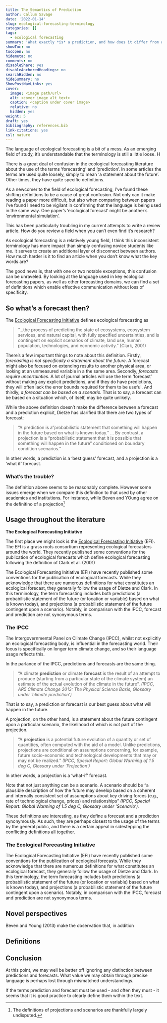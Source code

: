 ```yaml
---
title: The Semantics of Prediction
author: Callum Savage
date: '2022-01-14'
slug: ecological-forecasting-terminology
categories: []
tags:
  - ecological forecasting
summary: 'What exactly *is* a prediction, and how does it differ from a forecast?'
showToc: no
tocopen: no
hidemeta: no
comments: no
disableShare: yes
disableAnchoredHeadings: no
searchHidden: no
hideSummary: no
ShowPostNavLinks: yes
cover:
  image: <image path/url>
  alt: <cover image alt text>
  caption: <caption under cover image>
  relative: no
  hidden: yes
weight: 5
draft: yes
bibliography: references.bib
link-citations: yes
csl: nature
---
```


The language of ecological forecasting is a bit of a mess. As an emerging field of study, it's understandable that the terminology is still a little loose. H

There is a great deal of confusion in the ecological forecasting literature about the use of the terms 'forecasting' and 'prediction'. In some articles the terms are used quite loosely, simply to mean 'a statement about the future'. Other times, they have quite specific definitions.

As a newcomer to the field of ecological forecasting, I've found these shifting definitions to be a cause of great confusion. Not only can it make reading a paper more difficult, but also when comparing between papers I've found I need to be vigilant in confirming that the language is being used in the same way. One paper's 'ecological forecast' might be another's 'environmental simulation'.

This has been particularly troubling in my current attempts to write a review article. How do you review a field when you can't even find it's research?

As ecological forecasting is a relatively young field, I think this inconsistent terminology has more impact than simply confusing novice students like me. It serves to create an additional layer of disconnect between authors. How much harder is it to find an article when you don't know what the key words are?

The good news is, that with one or two notable exceptions, this confusion can be unraveled. By looking at the language used in key ecological forecasting papers, as well as other forecasting domains, we can find a set of definitions which enable effective communication without loss of specificity.

## So what's a forecast then?

The [Ecological Forecasting Initiative](https://ecoforecast.org/about/) defines ecological forecasting as

> "...the process of predicting the state of ecosystems, ecosystem services, and natural capital, with fully specified uncertainties, and is contingent on explicit scenarios of climate, land use, human population, technologies, and economic activity." (Clark, 2001)

There's a few important things to note about this definition. Firstly, *forecasting is not specifically a statement about the future*. A forecast might also be focused on extending results to another physical area, or looking at an unmeasured variable in a the same area. Secondly, *forecasts require uncertainties*. A lot of journal articles will use the term 'forecast' without making any explicit predictions, and if they do have predictions, they will often lack the error bounds required for them to be useful. And thirdly, *a forecast can be based on a scenario.* That is to say, a forecast can be based on a situation which, of itself, may be quite unlikely.

While the above definition doesn't make the difference between a forecast and a prediction explicit, Dietze has clarified that there are two types of forecast:

> "A prediction is a "probabilistic statement that something will happen in the future based on what is known today." ... By contrast, a projection is a "probabilistic statement that it is possible that something will happen in the future" conditioned on boundary condition scenarios."

In other words, a prediction is a 'best guess' forecast, and a projection is a 'what if' forecast.

### What's the trouble?

The definition above seems to be reasonably complete. However some issues emerge when we compare this definition to that used by other academics and institutions. For instance, while Beven and YOung agree on the definitino of a projection[^1]

[^1]: The definitions of projections and scenarios are thankfully largely undisputed.

## Usage throughout the literature

**The Ecological Forecasting Initiative**

The first place we might look is the [Ecological Forecasting Initiative](https://ecoforecast.org/about/) (EFI). The EFI is a grass roots consortium representing ecological forecasters around the world. They recently published some conventions for the publication of ecological forecasts which define ecological forecasting following the definition of Clark et al. (2001)

The Ecological Forecasting Initiative (EFI) have recently published some conventions for the publication of ecological forecasts. While they acknowledge that there are numerous definitions for what constitutes an ecological forecast, they generally follow the usage of Dietze and Clark. In this terminology, the term forecasting includes both predictions (a probabilistic statement of the future (or location or variable) based on what is known today), and projections (a probabilistic statement of the future contingent upon a scenario). Notably, in comparison with the IPCC, forecast and prediction are not synonymous terms.

### The IPCC

The Intergovernmental Panel on Climate Change (IPCC), whilst not explicitly an ecological forecasting body, is influential in the forecasting world. Their focus is specifically on longer term climate change, and so their language usage reflects this.

In the parlance of the IPCC, predictions and forecasts are the same thing.

> "A climate **prediction** or climate **forecast** is the result of an attempt to produce (starting from a particular state of the climate system) an estimate of the actual evolution of the climate in the future". *(IPCC, AR5 Climate Change 2013: The Physical Science Basis, Glossary under 'climate prediction')*

That is to say, a prediction or forecast is our best guess about what will happen in the future.

A projection, on the other hand, is a statement about the future contingent upon a particular scenario, the likelihood of which is not part of the projection.

> "A **projection** is a potential future evolution of a quantity or set of quantities, often computed with the aid of a model. Unlike predictions, projections are conditional on assumptions concerning, for example, future socio-economic and technological developments that may or may not be realized." *(IPCC, Special Report: Global Warming of 1.5 deg C, Glossary under 'Projection')*

In other words, a projection is a 'what-if' forecast.

Note that not just anything can be a scenario. A scenario should be "a plausible description of how the future may develop based on a coherent and internally consistent set of assumptions about key driving forces (e.g., rate of technological change, prices) and relationships" *(IPCC, Special Report: Global Warming of 1.5 deg C, Glossary under 'Scenario').*

These definitions are interesting, as they define a forecast and a prediction synonymously. As such, they are perhaps closest to the usage of the terms by the general public, and there is a certain appeal in sidestepping the conflicting definitions all together.

### The Ecological Forecasting Initiative

The Ecological Forecasting Initiative (EFI) have recently published some conventions for the publication of ecological forecasts. While they acknowledge that there are numerous definitions for what constitutes an ecological forecast, they generally follow the usage of Dietze and Clark. In this terminology, the term forecasting includes both predictions (a probabilistic statement of the future (or location or variable) based on what is known today), and projections (a probabilistic statement of the future contingent upon a scenario). Notably, in comparison with the IPCC, forecast and prediction are not synonymous terms.

## Novel perspectives

Beven and Young (2013) make the observation that, in addition

## Definitions

## Conclusion

At this point, we may well be better off ignoring any distinction between predictions and forecasts. What value we may obtain through precise language is perhaps lost through mismatched understandings.

If the terms prediction and forecast must be used - and often they must - it seems that it is good practice to clearly define them within the text.
